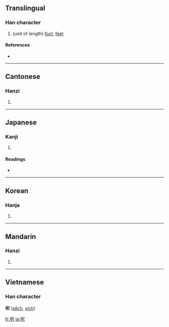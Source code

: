 ==Translingual==

===Han character===
{{Han char|rn=30|rad=口|as=04|sn=7|four=6708<sub>7</sub>|canj=口尸人 (RSO)}}

# (unit of length) [[foot]], [[feet]]

====References====
* {{Han ref|kx=0181.191|dkj=03423|dj=0399.210|hdz=10596.030|uh=544E|ud=21582|bh=A760|bd=42848}}

----

==Cantonese==

===Hanzi===
{{yue-hanzi|jyut=|y=chek3}}

# {{defn|Cantonese}}

----

==Japanese==

===Kanji===
{{ja-kanji|grade=|rs=口04}}

# {{defn|Japanese}}

====Readings====
* {{ja-readings|on=|kun=[[フィート]] (fito)}}

----

==Korean==

===Hanja===
{{ko-hanja|hangeul=척|rv=cheok|mr=ch'ŏk}}

# {{defn|Korean}}

----

==Mandarin==

===Hanzi===
{{cmn-hanzi|pin=[[chǐ]] ([[chi3]])|wg=ch'ih<sup>3</sup>}}

# {{defn|Mandarin}}

----

==Vietnamese==
===Han character===
'''呎''' ([[xếch]], [[xích]])

[[fr:呎]]
[[ja:呎]]